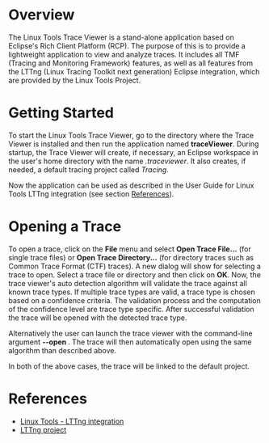 = Overview =
The Linux Tools Trace Viewer is a stand-alone application based on Eclipse's
Rich Client Platform (RCP). The purpose of this is to provide a lightweight
application to view and analyze traces. It includes all TMF (Tracing and
Monitoring Framework) features, as well as all features from the LTTng (Linux
Tracing Toolkit next generation) Eclipse integration, which are provided by the
Linux Tools Project.

= Getting Started =
To start the Linux Tools Trace Viewer, go to the directory where the Trace
Viewer is installed and then run the application named '''traceViewer'''.
During startup, the Trace Viewer will create, if necessary, an Eclipse workspace
in the user's home directory with the name ''.traceviewer''. It also creates, if
needed, a default tracing project called ''Tracing''.

Now the application can be used as described in the User Guide for Linux Tools
LTTng integration (see section [[#References | References]]).

= Opening a Trace =
To open a trace, click on the '''File''' menu and select '''Open Trace File...'''
(for single trace files) or '''Open Trace Directory...''' (for directory
traces such as Common Trace Format (CTF) traces). A new dialog will show
for selecting a trace to open. Select a trace file or directory and then
click on '''OK'''. Now, the trace viewer's auto detection algorithm will
validate the trace against all known trace types. If multiple trace types
are valid, a trace type is chosen based on a confidence criteria. The
validation process and the computation of the confidence level are trace type
specific. After successful validation the trace will be opened with the
detected trace type.

Alternatively the user can launch the trace viewer with the command-line
argument '''--open <trace-path>'''. The trace will then automatically open 
using the same algorithm than described above.

In both of the above cases, the trace will be linked to the default project.

= References =

* [http://www.eclipse.org/linuxtools/projectPages/lttng/ Linux Tools - LTTng integration]
* [http://www.lttng.org/ LTTng project]


